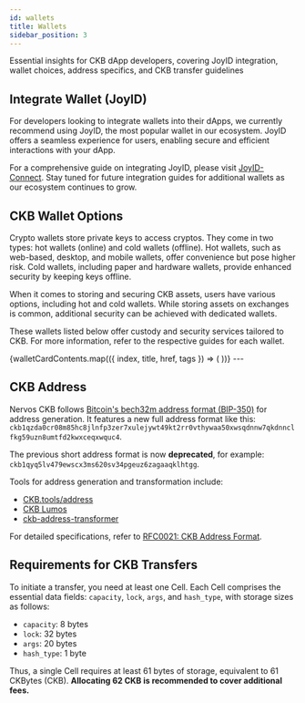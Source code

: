 ```yaml
---
id: wallets
title: Wallets
sidebar_position: 3 
---
```




Essential insights for CKB dApp developers, covering JoyID integration, wallet choices, address specifics, and CKB transfer guidelines

## Integrate Wallet (JoyID)
For developers looking to integrate wallets into their dApps, we currently recommend using JoyID, the most popular wallet in our ecosystem. JoyID offers a seamless experience for users, enabling secure and efficient interactions with your dApp. 

For a comprehensive guide on integrating JoyID, please visit [JoyID-Connect](https://docs.joyid.dev/guide/evm/connect). Stay tuned for future integration guides for additional wallets as our ecosystem continues to grow.

## CKB Wallet Options

Crypto wallets store private keys to access cryptos. They come in two types: hot wallets (online) and cold wallets (offline). Hot wallets, such as web-based, desktop, and mobile wallets, offer convenience but pose higher risk. Cold wallets, including paper and hardware wallets, provide enhanced security by keeping keys offline.

When it comes to storing and securing CKB assets, users have various options, including hot and cold wallets. While storing assets on exchanges is common, additional security can be achieved with dedicated wallets. 

These wallets listed below offer custody and security services tailored to CKB. For more information, refer to the respective guides for each wallet.

<CardLayout> 
{walletCardContents.map(({ index, title, href, tags }) => (
    <WalletCard
      key={index}
      title={title}
      href={href}
      tags={tags}
    />
  ))}
</CardLayout>
---

## CKB Address

Nervos CKB follows [Bitcoin's bech32m address format (BIP-350)](https://github.com/sipa/bips/blob/bip-bech32m/bip-0350.mediawiki) for address generation. It features a new full address format like this: `ckb1qzda0cr08m85hc8jlnfp3zer7xulejywt49kt2rr0vthywaa50xwsqdnnw7qkdnnclfkg59uzn8umtfd2kwxceqxwquc4`. 

The previous short address format is now **deprecated**, for example: `ckb1qyq5lv479ewscx3ms620sv34pgeuz6zagaaqklhtgg`. 

Tools for address generation and transformation include:
- [CKB.tools/address](https://ckb.tools/)
- [CKB Lumos](https://lumos-website.vercel.app/#2-generate-a-wallet-account)
- [ckb-address-transformer](https://codesandbox.io/s/ckb-address-transformer-524gi)

For detailed specifications, refer to [RFC0021: CKB Address Format](https://github.com/nervosnetwork/rfcs/blob/master/rfcs/0021-ckb-address-format/0021-ckb-address-format.md).


## Requirements for CKB Transfers

To initiate a transfer, you need at least one Cell. Each Cell comprises the essential data fields: `capacity`, `lock`, `args`, and `hash_type`, with storage sizes as follows:
- `capacity`: 8 bytes
- `lock`: 32 bytes
- `args`: 20 bytes
- `hash_type`: 1 byte

Thus, a single Cell requires at least 61 bytes of storage, equivalent to 61 CKBytes (CKB). **Allocating 62 CKB is recommended to cover additional fees.**
